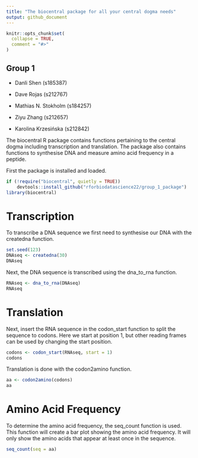 ```yaml
---
title: "The biocentral package for all your central dogma needs"
output: github_document
---
```

```r
knitr::opts_chunk$set(
  collapse = TRUE,
  comment = "#>"
)
```
## Group 1
 
 - Danli Shen (s185387)
 
 - Dave Rojas (s212767)
 
 - Mathias N. Stokholm (s184257)
 
 - Ziyu Zhang (s212657)
 
 - Karolina Krzesińska (s212842)
 
The biocentral R package contains functions pertaining to the central dogma including transcription and translation. The package also contains functions to synthesise DNA and measure amino acid frequency in a peptide.

First the package is installed and loaded.

```r
if (!require("biocentral", quietly = TRUE))
    devtools::install_github("rforbiodatascience22/group_1_package")
library(biocentral)
```

# Transcription
To transcribe a DNA sequence we first need to synthesise our DNA with the createdna function.
```r
set.seed(123)
DNAseq <- createdna(30)
DNAseq
```
Next, the DNA sequence is transcribed using the dna_to_rna function. 
```r
RNAseq <- dna_to_rna(DNAseq)
RNAseq
```

# Translation
Next, insert the RNA sequence in the codon_start function to split the sequence to codons. Here we start at position 1, but other reading frames can be used by changing the start position.
```r
codons <- codon_start(RNAseq, start = 1)
codons
```
Translation is done with the codon2amino function.
```r
aa <- codon2amino(codons)
aa
```

# Amino Acid Frequency
To determine the amino acid frequency, the seq_count function is used. This function will create a bar plot showing the amino acid frequency. It will only show the amino acids that appear at least once in the sequence.
```r
seq_count(seq = aa)
```

